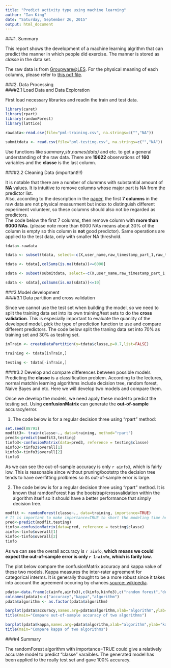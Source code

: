 ```yaml
---
title: "Predict activity type using machine learning"
author: "Ian King"
date: "Saturday, September 26, 2015"
output: html_document
---
```


###1. Summary  

This report shows the development of a machine learning algrithm that can predict the manner in which people did exercise. The manner is stored as *classe* in the data set.

The raw data is from [Groupware@LES](http://groupware.les.inf.puc-rio.br/har). For the physical meaning of each columns, please refer to [this pdf file](http://groupware.les.inf.puc-rio.br/public/papers/2013.Velloso.QAR-WLE.pdf).

###2. Data Processing  
####2.1 Load Data and Data Exploration  

First load necessary libraries and readin the train and test data.     
```r
library(caret)  
library(rpart)
library(randomForest)  
library(lattice)  

rawdata<-read.csv(file="pml-training.csv", na.strings=c("","NA"))  

submitdata <- read.csv(file="pml-testing.csv", na.strings=c("","NA"))  
```   

Use functions like *summary*,*str*,*names(data)* and etc. to get a general understanding of the raw data. There are **19622** observations of **160** variables and the **classe** is the last column.  


####2.2 Cleaning Data (important!!!)     

It is notable that there are a number of clummns with substantial amount of **NA** values. It is intuitive to remove columns whose major part is NA from the predictor list.     
Also, according to the description in the [paper](http://groupware.les.inf.puc-rio.br/public/papers/2013.Velloso.QAR-WLE.pdf), the first **7 columns** in the raw data are not physical measurment but index to distinguish different experiment volunteer, so these columns should also not be regarded as predictors.  
The code below the first 7 columns, then remove column with **more than 6000 NAs**. (please note more than 6000 NAs means about 30% of the column is empty so this column is **not** good predictor). Same operations are applied to the test data, only with smaller NA threshold.   

```r
tdata<-rawdata  

tdata <- subset(tdata, select=-c(X,user_name,raw_timestamp_part_1,raw_timestamp_part_2,cvtd_timestamp,new_window,num_window))  

tdata <- tdata[,colSums(is.na(tdata))<=6000]  

sdata <- subset(submitdata, select=-c(X,user_name,raw_timestamp_part_1,raw_timestamp_part_2,cvtd_timestamp,new_window,num_window))  

sdata <- sdata[,colSums(is.na(sdata))<=10]  

```   

###3.Model development  
####3.1 Data partition and cross validation  

Since we cannot use the test set when building the model, so we need to split the training data set into its own training/test sets to do the **cross validation**. This is especially important to evaluate the quanlity of the developed model, pick the type of prediction function to use and compare different predictors. The code below split the traning data set into 70% as training set and 30% as testing set.  

```r
inTrain <- createDataPartition(y=tdata$classe,p=0.7,list=FALSE)  

training <- tdata[inTrain,]  

testing <- tdata[-inTrain,]  
```  

####3.2 Develop and compare differences between possible models  
Predicting the **classe** is a classification problem. According to the lectures, normal matchin learning algorithms include decision tree, random forest, Naive Bayes and etc. Here we will develop two models and compare them.   

Once we develop the models, we need apply these model to predict the testing set. Using **confusionMatrix** can generate the **out-of-sample** accuracy/error.  

1. The code below is for a regular decision three using "rpart" method:  

```r
set.seed(88791)
modfit3<- train(classe~., data=training, method="rpart")
pred3<-predict(modfit3,testing)
tinfo3<-confusionMatrix(data=pred3, reference = testing$classe)
ainfo3<-tinfo3$overall[1]
kinfo3<-tinfo3$overall[2]
tinfo3
```  

As we can see the out-of-sample accuracy is only `r ainfo3`, which is fairly low. This is reasonable since without pruning/bootstrp the decision tree tends to have overfitting prolbmes so its out-of-sample error is large.   

2. The code below is for a regular decision three using "rpart" method. It is known that ramdonForest has the bootstrap/crossvalidation within the algorithm itself so it should have a better performance that simply decision tree.  

```r
modfit <- randomForest(classe~., data=training, importance=TRUE)  
# It is important to make importance=TRUE to short the modeling time here
pred<-predict(modfit,testing)  
tinfo<-confusionMatrix(data=pred, reference = testing$classe) 
ainfo<-tinfo$overall[1]  
kinfo<-tinfo$overall[2]
tinfo  
```  
As we can see the overall accuracy is `r ainfo`, **which means we could expect the out-of-sample error is only `r 1-ainfo`, which is farily low.**  

The plot below compare the confusionMatrix accuracy and kappa value of these two models. Kappa measures the inter-rater agreement for categorical interms. It is generally thought to be a more robust since it takes into account the agreement occuring by chances.[source: wikipedia](https://en.wikipedia.org/wiki/Cohen%27s_kappa).  

```r
pdata<-data.frame(c(ainfo,ainfo3),c(kinfo,kinfo3),c("random forest","decision tree"))  
colnames(pdata)<-c("accuracy","kappa","algorithm")  
pdata$algorithm <- as.factor(pdata$algorithm)  

barplot(pdata$accuracy,names.arg=pdata$algorithm,xlab="algorithm",ylab="accuracy",col="blue4",ylim=c(0,1.0))
title(main="Compare out-of-sample accuracy of two algorithms")

```  

```r
barplot(pdata$kappa,names.arg=pdata$algorithm,xlab="algorithm",ylab="kappa",col="red4",ylim=c(0,1.0))
title(main="Compare kappa of two algorithms")
```  


####4 Summary 

The  randomForest algorithm with importance=TRUE could give a relatively accurate model to predict "classe" varaibles. The generated model has been applied to the really test set and gave 100% accuracy.  
